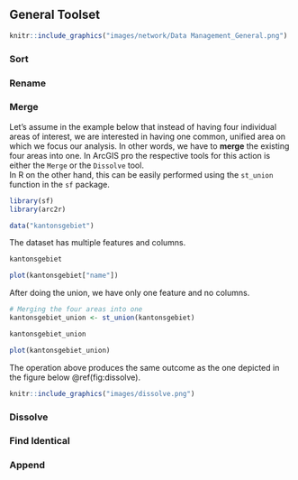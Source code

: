 
## General Toolset

```r
knitr::include_graphics("images/network/Data Management_General.png")
```


### Sort


### Rename



### Merge

Let's assume in the example below that instead of having four individual areas of interest, we are interested in having one common, unified area on which we focus our analysis. In other words, we have to __merge__ the existing four areas into one. In ArcGIS pro the respective tools for this action is either the `Merge` or the `Dissolve` tool.  
<!--
/ todo: do merge and union in arcgis really do the same?
/  asignees: KimboGilda
-->
In R on the other hand, this can be easily performed using the `st_union` function in the `sf` package. 

```r
library(sf)
library(arc2r)

data("kantonsgebiet")
```

The dataset has multiple features and columns.

```r
kantonsgebiet
```


```r
plot(kantonsgebiet["name"])
```

After doing the union, we have  only one feature and no columns.

<!--
/ todo: The woring here is very sparse.. adjust this
/  asignees: ratnanil
-->


```r
# Merging the four areas into one
kantonsgebiet_union <- st_union(kantonsgebiet)

kantonsgebiet_union
```


```r
plot(kantonsgebiet_union)
```



The operation above produces the same outcome as the one depicted in the figure below \@ref(fig:dissolve).

```r
knitr::include_graphics("images/dissolve.png")
```



### Dissolve



### Find Identical



### Append




